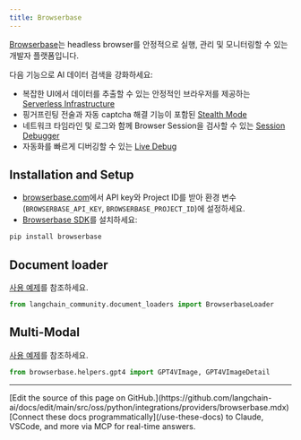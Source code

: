 ```yaml
---
title: Browserbase
---
```


[Browserbase](https://browserbase.com)는 headless browser를 안정적으로 실행, 관리 및 모니터링할 수 있는 개발자 플랫폼입니다.

다음 기능으로 AI 데이터 검색을 강화하세요:
- 복잡한 UI에서 데이터를 추출할 수 있는 안정적인 브라우저를 제공하는 [Serverless Infrastructure](https://docs.browserbase.com/under-the-hood)
- 핑거프린팅 전술과 자동 captcha 해결 기능이 포함된 [Stealth Mode](https://docs.browserbase.com/features/stealth-mode)
- 네트워크 타임라인 및 로그와 함께 Browser Session을 검사할 수 있는 [Session Debugger](https://docs.browserbase.com/features/sessions)
- 자동화를 빠르게 디버깅할 수 있는 [Live Debug](https://docs.browserbase.com/guides/session-debug-connection/browser-remote-control)

## Installation and Setup

- [browserbase.com](https://browserbase.com)에서 API key와 Project ID를 받아 환경 변수(`BROWSERBASE_API_KEY`, `BROWSERBASE_PROJECT_ID`)에 설정하세요.
- [Browserbase SDK](http://github.com/browserbase/python-sdk)를 설치하세요:

```python
pip install browserbase
```

## Document loader

[사용 예제](/oss/python/integrations/document_loaders/browserbase)를 참조하세요.

```python
from langchain_community.document_loaders import BrowserbaseLoader
```

## Multi-Modal

[사용 예제](/oss/python/integrations/document_loaders/browserbase)를 참조하세요.

```python
from browserbase.helpers.gpt4 import GPT4VImage, GPT4VImageDetail
```

---

<Callout icon="pen-to-square" iconType="regular">
    [Edit the source of this page on GitHub.](https://github.com/langchain-ai/docs/edit/main/src/oss/python/integrations/providers/browserbase.mdx)
</Callout>
<Tip icon="terminal" iconType="regular">
    [Connect these docs programmatically](/use-these-docs) to Claude, VSCode, and more via MCP for    real-time answers.
</Tip>
